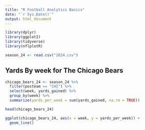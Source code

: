 ```yaml
---
title: "R Football Analytics Basics"
date: "`r Sys.Date()`" 
output: html_document
---
```


```r
library(dplyr)
library(ggplot2)
library(tidyverse)
library(nflplotR)

season_24 <- read.csv("2024.csv")
```

## Yards By week for The Chicago Bears
```r
chicago_bears_24 <- season_24 %>%
  filter(posteam == "CHI") %>%
  select(week, yards_gained) %>%
  group_by(week) %>%
  summarize(yards_per_week = sum(yards_gained, na.rm = TRUE))

head(chicago_bears_24)
```


```r
ggplot(chicago_bears_24, aes(x = week, y = yards_per_week)) +
  geom_line()
```

